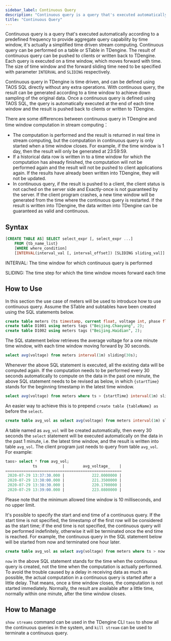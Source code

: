 ```yaml
---
sidebar_label: Continuous Query
description: "Continuous query is a query that's executed automatically according to predefined frequency to provide aggregate query capability by time window, it's actually a simplified time driven stream computing."
title: "Continuous Query"
---
```


Continuous query is a query that's executed automatically according to a predefined frequency to provide aggregate query capability by time window, it's actually a simplified time driven stream computing. Continuous query can be performed on a table or STable in TDengine. The result of continuous query can be pushed to clients or written back to TDengine. Each query is executed on a time window, which moves forward with time. The size of time window and the forward sliding time need to be specified with parameter `INTERVAL` and `SLIDING` respectively.

Continuous query in TDengine is time driven, and can be defined using TAOS SQL directly without any extra operations. With continuous query, the result can be generated according to a time window to achieve down sampling of the original data. Once a continuous query is defined using TAOS SQL, the query is automatically executed at the end of each time window and the result is pushed back to clients or written to TDengine.

There are some differences between continuous query in TDengine and time window computation in stream computing：

- The computation is performed and the result is returned in real time in stream computing, but the computation in continuous query is only started when a time window closes. For example, if the time window is 1 day, then the result will only be generated at 23:59:59.
- If a historical data row is written in to a time window for which the computation has already finished, the computation will not be performed again and the result will not be pushed to client applications again. If the results have already been written into TDengine, they will not be updated.
- In continuous query, if the result is pushed to a client, the client status is not cached on the server side and Exactly-once is not guaranteed by the server. If the client program crashes, a new time window will be generated from the time where the continuous query is restarted. If the result is written into TDengine, the data written into TDengine can be guaranteed as valid and continuous.

## Syntax

```sql
[CREATE TABLE AS] SELECT select_expr [, select_expr ...]
    FROM {tb_name_list}
    [WHERE where_condition]
    [INTERVAL(interval_val [, interval_offset]) [SLIDING sliding_val]]

```

INTERVAL: The time window for which continuous query is performed

SLIDING: The time step for which the time window moves forward each time

## How to Use

In this section the use case of meters will be used to introduce how to use continuous query. Assume the STable and subtables have been created using the SQL statements below.

```sql
create table meters (ts timestamp, current float, voltage int, phase float) tags (location binary(64), groupId int);
create table D1001 using meters tags ("Beijing.Chaoyang", 2);
create table D1002 using meters tags ("Beijing.Haidian", 2);
```

The SQL statement below retrieves the average voltage for a one minute time window, with each time window moving forward by 30 seconds.

```sql
select avg(voltage) from meters interval(1m) sliding(30s);
```

Whenever the above SQL statement is executed, all the existing data will be computed again. If the computation needs to be performed every 30 seconds automatically to compute on the data in the past one minute, the above SQL statement needs to be revised as below, in which `{startTime}` stands for the beginning timestamp in the latest time window.

```sql
select avg(voltage) from meters where ts > {startTime} interval(1m) sliding(30s);
```

An easier way to achieve this is to prepend `create table {tableName} as` before the `select`.

```sql
create table avg_vol as select avg(voltage) from meters interval(1m) sliding(30s);
```

A table named as `avg_vol` will be created automatically, then every 30 seconds the `select` statement will be executed automatically on the data in the past 1 minute, i.e. the latest time window, and the result is written into table `avg_vol`. The client program just needs to query from table `avg_vol`. For example:

```sql
taos> select * from avg_vol;
            ts           |        avg_voltage_    |
===================================================
 2020-07-29 13:37:30.000 |            222.0000000 |
 2020-07-29 13:38:00.000 |            221.3500000 |
 2020-07-29 13:38:30.000 |            220.1700000 |
 2020-07-29 13:39:00.000 |            223.0800000 |
```

Please note that the minimum allowed time window is 10 milliseconds, and no upper limit.

It's possible to specify the start and end time of a continuous query. If the start time is not specified, the timestamp of the first row will be considered as the start time; if the end time is not specified, the continuous query will be performed indefinitely, otherwise it will be terminated once the end time is reached. For example, the continuous query in the SQL statement below will be started from now and terminated one hour later.

```sql
create table avg_vol as select avg(voltage) from meters where ts > now and ts <= now + 1h interval(1m) sliding(30s);
```

`now` in the above SQL statement stands for the time when the continuous query is created, not the time when the computation is actually performed. To avoid the trouble caused by a delay in receiving data as much as possible, the actual computation in a continuous query is started after a little delay. That means, once a time window closes, the computation is not started immediately. Normally, the result are available after a little time, normally within one minute, after the time window closes.

## How to Manage

`show streams` command can be used in the TDengine CLI `taos` to show all the continuous queries in the system, and `kill stream` can be used to terminate a continuous query.
